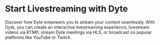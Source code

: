 # Start Livestreaming with Dyte

Discover how Dyte empowers you to stream your content seamlessly. With Dyte, you can create an interactive livestreaming experience, livestream videos via RTMP, stream Dyte meetings via HLS, or broadcast on popular platforms like YouTube or Twitch.

<CardSection id="livestream">
  <Card
    title="Overview"
    to="/guides/livestream/livestream-overview"
  />
  <Card
    title="Concepts"
    to="/guides/livestream/concepts-ils"
  />
  <Card
    title="Integrate Dyte"
    to="/guides/livestream/build-livestream-app"
  />
  <Card
    title="Initialize Frontend SDKs"
    to="/guides/livestream/initialize-frontend-sdks"
  />
  <Card
    title="Configuring Permissions"
    to="/guides/livestream/advanced/configuring-permissions"
  />
  <Card
    title="Custom / RTMP Input"
    to="/guides/livestream/advanced/livestream-any-rtmp"
  />
</CardSection>
